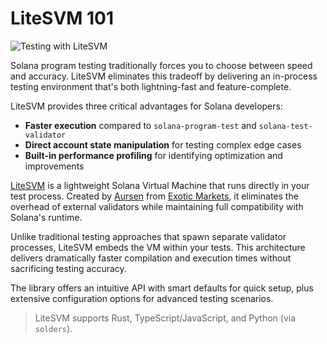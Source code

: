 
# LiteSVM 101

![Testing with LiteSVM](/graphics/course-banners/testing-with-litesvm.png)

Solana program testing traditionally forces you to choose between speed and accuracy. LiteSVM eliminates this tradeoff by delivering an in-process testing environment that's both lightning-fast and feature-complete.

LiteSVM provides three critical advantages for Solana developers:
- **Faster execution** compared to `solana-program-test` and `solana-test-validator`
- **Direct account state manipulation** for testing complex edge cases
- **Built-in performance profiling** for identifying optimization and improvements

<ArticleSection name="What is LiteSVM" id="what-is-litesvm" level="h2" />

[LiteSVM](https://github.com/LiteSVM/litesvm) is a lightweight Solana Virtual Machine that runs directly in your test process. Created by [Aursen](https://x.com/exoaursen) from [Exotic Markets](https://x.com/exotic_markets_), it eliminates the overhead of external validators while maintaining full compatibility with Solana's runtime.

Unlike traditional testing approaches that spawn separate validator processes, LiteSVM embeds the VM within your tests. This architecture delivers dramatically faster compilation and execution times without sacrificing testing accuracy.

The library offers an intuitive API with smart defaults for quick setup, plus extensive configuration options for advanced testing scenarios. 

> LiteSVM supports Rust, TypeScript/JavaScript, and Python (via `solders`).